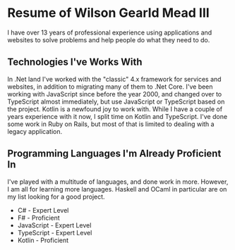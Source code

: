 ---
---

<SEO title="Wilson Gearld Mead III's Resume"/>

# Resume of Wilson Gearld Mead III

I have over 13 years of professional experience using applications and websites to solve problems and help people do what they need to do.

## Technologies I've Works With

In .Net land I've worked with the "classic" 4.x framework for services and websites, in addition to migrating many of them to .Net Core.
I've been working with JavaScript since before the year 2000, and changed over to TypeScript almost immediately, but use JavaScript or TypeScript based on the project.
Kotlin is a newfound joy to work with. While I have a couple of years experience with it now, I split time on Kotlin and TypeScript.
I've done some work in Ruby on Rails, but most of that is limited to dealing with a legacy application.

## Programming Languages I'm Already Proficient In

I've played with a multitude of languages, and done work in more. However, I am all for learning more languages. Haskell and OCaml in particular are on my list looking for a good project.

- C# - Expert Level
- F# - Proficient
- JavaScript - Expert Level
- TypeScript - Expert Level
- Kotlin - Proficient